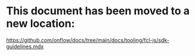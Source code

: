 # This document has been moved to a new location:

https://github.com/onflow/docs/tree/main/docs/tooling/fcl-js/sdk-guidelines.mdx
